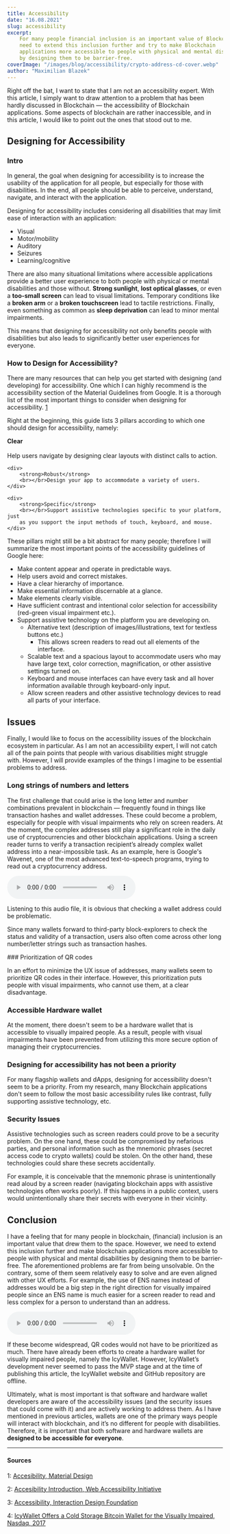 ```yaml
---
title: Accessibility
date: "16.08.2021"
slug: accessibility
excerpt:
    For many people financial inclusion is an important value of Blockchain. We
    need to extend this inclusion further and try to make Blockchain
    applications more accessible to people with physical and mental disabilities
    by designing them to be barrier-free.
coverImage: "/images/blog/accessibility/crypto-address-cd-cover.webp"
author: "Maximilian Blazek"
---
```


Right off the bat, I want to state that I am not an accessibility expert. With
this article, I simply want to draw attention to a problem that has been hardly
discussed in Blockchain — the accessibility of Blockchain applications. Some
aspects of blockchain are rather inaccessible, and in this article, I would like
to point out the ones that stood out to me.

## Designing for Accessibility

### Intro

In general, the goal when designing for accessibility is to increase the
usability of the application for all people, but especially for those with
disabilities. In the end, all people should be able to perceive, understand,
navigate, and interact with the application.

Designing for accessibility includes considering all disabilities that may limit
ease of interaction with an application:

- Visual
- Motor/mobility
- Auditory
- Seizures
- Learning/cognitive

There are also many situational limitations where accessible applications
provide a better user experience to both people with physical or mental
disabilities and those without. **Strong sunlight**, **lost optical glasses**,
or even a **too-small screen** can lead to visual limitations. Temporary
conditions like a **broken arm** or a **broken touchscreen** lead to tactile
restrictions. Finally, even something as common as **sleep deprivation** can
lead to minor mental impairments.

This means that designing for accessibility not only benefits people with
disabilities but also leads to significantly better user experiences for
everyone.

### How to Design for Accessibility?

There are many resources that can help you get started with designing (and
developing) for accessibility. One which I can highly recommend is the
accessibility section of the Material Guidelines from Google. It is a thorough
list of the most important things to consider when designing for accessibility.
[1](#1)

Right at the beginning, this guide lists 3 pillars according to which one should
design for accessibility, namely:

<div class="article-grid">
    <div>
        <strong>Clear</strong>
        <br></br>Help users navigate by designing clear layouts with distinct
        calls to action.
    </div>

    <div>
        <strong>Robust</strong>
        <br></br>Design your app to accommodate a variety of users.
    </div>

    <div>
        <strong>Specific</strong>
        <br></br>Support assistive technologies specific to your platform, just
        as you support the input methods of touch, keyboard, and mouse.
    </div>

</div>

These pillars might still be a bit abstract for many people; therefore I will
summarize the most important points of the accessibility guidelines of Google
here:

- Make content appear and operate in predictable ways.
- Help users avoid and correct mistakes.
- Have a clear hierarchy of importance.
- Make essential information discernable at a glance.
- Make elements clearly visible.
- Have sufficient contrast and intentional color selection for accessibility
  (red-green visual impairment etc.).
- Support assistive technology on the platform you are developing on.
    - Alternative text (description of images/illustrations, text for textless
      buttons etc.)
        - This allows screen readers to read out all elements of the interface.
    - Scalable text and a spacious layout to accommodate users who may have
      large text, color correction, magnification, or other assistive settings
      turned on.
    - Keyboard and mouse interfaces can have every task and all hover
      information available through keyboard-only input.
    - Allow screen readers and other assistive technology devices to read all
      parts of your interface.

## Issues

Finally, I would like to focus on the accessibility issues of the blockchain
ecosystem in particular. As I am not an accessibility expert, I will not catch
all of the pain points that people with various disabilities might struggle
with. However, I will provide examples of the things I imagine to be essential
problems to address.

### Long strings of numbers and letters

<FloatImage src="/images/blog/accessibility/eth-wallet-qr-address.webp" alt="Mobile cryptocurrency wallet screen showing 'Receive ETH' interface with a QR code and the Ethereum address '0x73802712969993b1A74a08F326d0eb2e053555C28' displayed below it" direction="left">

The first challenge that could arise is the long letter and number combinations
prevalent in blockchain — frequently found in things like transaction hashes and
wallet addresses. These could become a problem, especially for people with
visual impairments who rely on screen readers. At the moment, the complex
addresses still play a significant role in the daily use of cryptocurrencies and
other blockchain applications. Using a screen reader turns to verify a
transaction recipient’s already complex wallet address into a near-impossible
task. As an example, here is Google's Wavenet, one of the most advanced
text-to-speech programs, trying to read out a cryptocurrency address.

<audio controls>
    <source src="/audio/accessibility/address.mp3" type="audio/mpeg"></source>
    Your browser does not support the audio element.
</audio>

Listening to this audio file, it is obvious that checking a wallet address could
be problematic.

Since many wallets forward to third-party block-explorers to check the status
and validity of a transaction, users also often come across other long
number/letter strings such as transaction hashes.

</FloatImage>
### Prioritization of QR codes

In an effort to minimize the UX issue of addresses, many wallets seem to
prioritize QR codes in their interface. However, this prioritization puts people
with visual impairments, who cannot use them, at a clear disadvantage.

### Accessible Hardware wallet

At the moment, there doesn't seem to be a hardware wallet that is accessible to
visually impaired people. As a result, people with visual impairments have been
prevented from utilizing this more secure option of managing their
cryptocurrencies.

### Designing for accessibility has not been a priority

For many flagship wallets and dApps, designing for accessibility doesn't seem to
be a priority. From my research, many Blockchain applications don't seem to
follow the most basic accessibility rules like contrast, fully supporting
assistive technology, etc.

### Security Issues

Assistive technologies such as screen readers could prove to be a security
problem. On the one hand, these could be compromised by nefarious parties, and
personal information such as the mnemonic phrases (secret access code to crypto
wallets) could be stolen. On the other hand, these technologies could share
these secrets accidentally.

For example, it is conceivable that the mnemonic phrase is unintentionally read
aloud by a screen reader (navigating blockchain apps with assistive technologies
often works poorly). If this happens in a public context, users would
unintentionally share their secrets with everyone in their vicinity.

## Conclusion

I have a feeling that for many people in blockchain, (financial) inclusion is an
important value that drew them to the space. However, we need to extend this
inclusion further and make blockchain applications more accessible to people
with physical and mental disabilities by designing them to be barrier-free. The
aforementioned problems are far from being unsolvable. On the contrary, some of
them seem relatively easy to solve and are even aligned with other UX efforts.
For example, the use of ENS names instead of addresses would be a big step in
the right direction for visually impaired people since an ENS name is much
easier for a screen reader to read and less complex for a person to understand
than an address.

<audio controls>
    <source src="/audio/accessibility/ens.mp3" type="audio/mpeg"></source>
    Your browser does not support the audio element.
</audio>

If these become widespread, QR codes would not have to be prioritized as much.
There have already been efforts to create a hardware wallet for visually
impaired people, namely the IcyWallet. However, IcyWallet’s development never
seemed to pass the MVP stage and at the time of publishing this article, the
IcyWallet website and GitHub repository are offline.

Ultimately, what is most important is that software and hardware wallet
developers are aware of the accessibility issues (and the security issues that
could come with it) and are actively working to address them. As I have
mentioned in previous articles, wallets are one of the primary ways people will
interact with blockchain, and it’s no different for people with disabilities.
Therefore, it is important that both software and hardware wallets are
**designed to be accessible for everyone**.

---

#### Sources

1:
<a name="1" href="https://material.io/design/usability/accessibility.html">Accesibility,
Material Design</a>

2:
<a name="2" href="https://www.w3.org/WAI/fundamentals/accessibility-intro/">Accesibility
Introduction, Web Accessibility Initiative</a>

3:
<a name="3" href="https://www.interaction-design.org/literature/topics/accessibility">Accessibility,
Interaction Design Foundation</a>

4:
<a name="4" href="https://www.nasdaq.com/articles/icywallet-offers-a-cold-storage-bitcoin-wallet-for-the-visually-impaired-2017-12-12">IcyWallet
Offers a Cold Storage Bitcoin Wallet for the Visually Impaired, Nasdaq, 2017</a>
